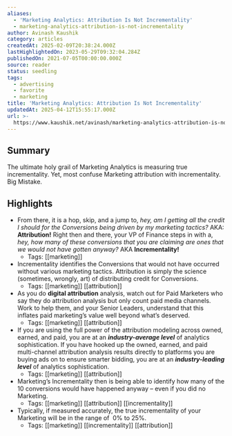 ```yaml
---
aliases:
  - 'Marketing Analytics: Attribution Is Not Incrementality'
  - marketing-analytics-attribution-is-not-incrementality
author: Avinash Kaushik
category: articles
createdAt: 2025-02-09T20:38:24.000Z
lastHighlightedOn: 2023-05-29T09:32:04.284Z
publishedOn: 2021-07-05T00:00:00.000Z
source: reader
status: seedling
tags:
  - advertising
  - favorite
  - marketing
title: 'Marketing Analytics: Attribution Is Not Incrementality'
updatedAt: 2025-04-12T15:55:17.000Z
url: >-
  https://www.kaushik.net/avinash/marketing-analytics-attribution-is-not-incrementality/
---
```

## Summary

The ultimate holy grail of Marketing Analytics is measuring true incrementality. Yet, most confuse Marketing attribution with incrementality. Big Mistake.

## Highlights

- From there, it is a hop, skip, and a jump to, _hey, am I getting all the credit I should for the Conversions being driven by my marketing tactics?_ AKA: **Attribution!**
  Right then and there, your VP of Finance steps in with a, _hey, how many of these conversions that you are claiming are ones that we would not have gotten anyway?_ AKA **Incrementality!**
    - Tags: [[marketing]]
- Incrementality identifies the Conversions that would not have occurred without various marketing tactics.
  Attribution is simply the science (sometimes, wrongly, art) of distributing credit for Conversions.
    - Tags: [[marketing]] [[attribution]]
- As you do **digital attribution** analysis, watch out for Paid Marketers who say they do attribution analysis but only count paid media channels. Work to help them, and your Senior Leaders, understand that this inflates paid marketing’s value well beyond what’s deserved.
    - Tags: [[marketing]] [[attribution]]
- If you are using the full power of the attribution modeling across owned, earned, and paid, you are at an _**industry-average level**_ of analytics sophistication.​
  If you have hooked up the owned, earned, and paid multi-channel attribution analysis results directly to platforms you are buying ads on to ensure smarter bidding, you are at an _**industry-leading level**_ of analytics sophistication. ​
    - Tags: [[marketing]] [[attribution]]
- Marketing’s Incrementality then is being able to identify how many of the 10 conversions would have happened anyway – even if you did no Marketing.
    - Tags: [[marketing]] [[attribution]] [[incrementality]]
- Typically, if measured accurately, the true incrementality of your Marketing will be in the range of  0% to 25%.
    - Tags: [[marketing]] [[incrementality]] [[attribution]]

